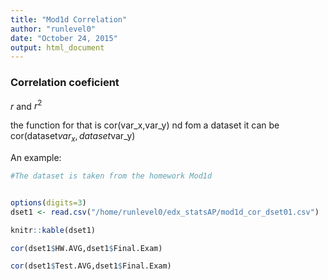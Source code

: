 ```yaml
---
title: "Mod1d Correlation"
author: "runlevel0"
date: "October 24, 2015"
output: html_document
---
```


### Correlation coeficient
$r$ and $r^2$

the function for that is cor(var_x,var_y) nd fom a dataset it can be cor(dataset$var_x,dataset$var_y)

An example: 

```r
#The dataset is taken from the homework Mod1d


options(digits=3)
dset1 <- read.csv("/home/runlevel0/edx_statsAP/mod1d_cor_dset01.csv")

knitr::kable(dset1)

cor(dset1$HW.AVG,dset1$Final.Exam)

cor(dset1$Test.AVG,dset1$Final.Exam)

```
